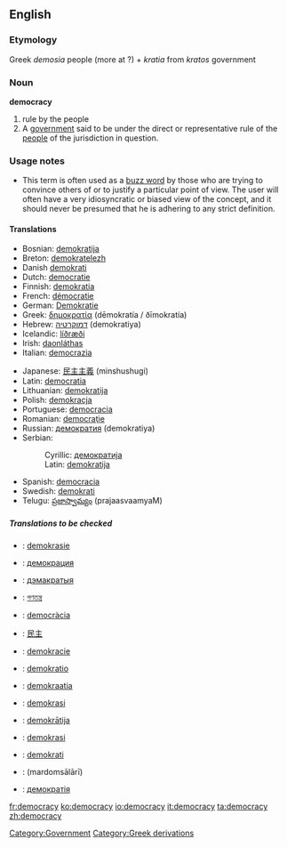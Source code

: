 ==English==

===Etymology===
Greek ''demosia'' people (more at ?) + ''kratia'' from ''kratos'' government

===Noun===
'''democracy'''
#rule by the people
#A [[government]] said to be under the direct or representative rule of the [[people]] of the jurisdiction in question.  
[[Category:Government]]

===Usage notes===
*This term is often used as a [[buzz word]] by those who are trying to convince others of or to justify a particular point of view.  The user will often have a very idiosyncratic or biased view of the concept, and it should never be presumed that he is adhering to any strict definition.

====Translations====
{{top}}
*Bosnian: [[demokratija#Bosnian|demokratija]] {{f}}
*Breton: [[demokratelezh]] {{f}}
*Danish [[demokrati]] {{n}}
*Dutch: [[democratie]] {{f}}
*Finnish: [[demokratia]]
*French: [[démocratie]] {{f}}
*German: [[Demokratie]] {{f}}
*Greek: [[δημοκρατία]] (dēmokratía / ðīmokratía)
*Hebrew: [[דמוקרטיה]] (demokratiya)
*Icelandic: [[líðræði]]
*Irish: [[daonláthas]]
*Italian: [[democrazia]]
{{mid}}
*Japanese: [[民主主義]] (minshushugi)
*Latin: [[democratia]]
*Lithuanian: [[demokratija]] {{f}}
*Polish: [[demokracja]] {{f}}
*Portuguese: [[democracia]] {{f}}
*Romanian: [[democraţie]]
*Russian: [[демократия]] {{f}} (demokratiya)
*Serbian:
*:Cyrillic: [[демократија#Serbian|демократија]] {{f}}
*:Latin: [[demokratija#Serbian|demokratija]] {{f}}
*Spanish: [[democracia]] {{f}}
*Swedish: [[demokrati]]
*Telugu: [[ప్రజాస్వామ్యం]] (prajaasvaamyaM)
{{bottom}}

=====Translations to be checked=====
{{checktrans}}
*{{ttbc|Afrikaans}}: [[demokrasie]]
*{{ttbc|Bulgarian}}: [[демокрация]] {{f}}
*{{ttbc|Belarusian}}: [[дэмакратыя]] {{f}}
*{{ttbc|Bengali}}: [[গণতন্ত্র]]
*{{ttbc|Catalan}}: [[democràcia]]
*{{ttbc|Chinese}}: [[民主]]
*{{ttbc|Czech}}: [[demokracie]]
*{{ttbc|Esperanto}}: [[demokratio]]
*{{ttbc|Estonian}}: [[demokraatia]]
*{{ttbc|Indonesian}}: [[demokrasi]]
*{{ttbc|Latvian}}: [[demokrātija]]
*{{ttbc|Malay}}: [[demokrasi]]
*{{ttbc|Norwegian}}: [[demokrati]]
*{{ttbc|Persian}}: {{FAchar|[[مردم‌سالاری]]}} (mardomsālārī)
*{{ttbc|Ukrainian}}: [[демократія]] {{f}}

[[Category:Greek derivations]]

[[fr:democracy]]
[[ko:democracy]]
[[io:democracy]]
[[it:democracy]]
[[ta:democracy]]
[[zh:democracy]]